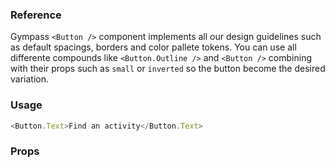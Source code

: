 ### Reference

Gympass `<Button />` component implements all our design guidelines such as default spacings, borders and color pallete tokens.
You can use all differente compounds like `<Button.Outline />` and `<Button />` combining with their props such as `small` or `inverted` so the button become the desired variation.

### Usage

```javascript type=expo
<Button.Text>Find an activity</Button.Text>
```

### Props

<PropsTable component="Button" platform="native" />
